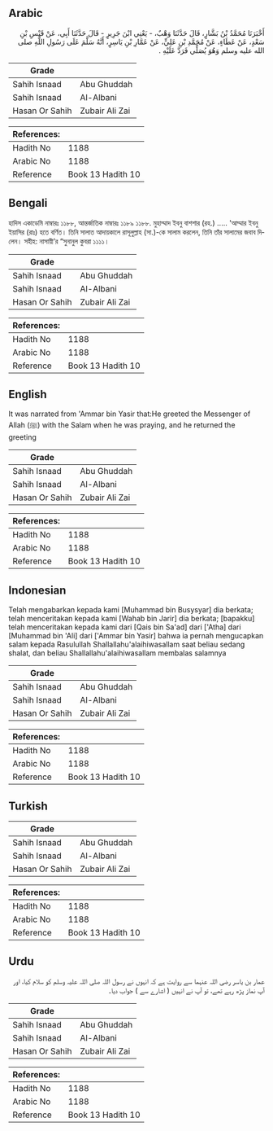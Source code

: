 ## Arabic


<div dir="rtl" lang="ar" style={{fontSize:'larger',backgroundColor:'#f8f9fa',padding:20}}>
أَخْبَرَنَا مُحَمَّدُ بْنُ بَشَّارٍ، قَالَ حَدَّثَنَا وَهْبٌ، - يَعْنِي ابْنَ جَرِيرٍ - قَالَ حَدَّثَنَا أَبِي، عَنْ قَيْسِ بْنِ سَعْدٍ، عَنْ عَطَاءٍ، عَنْ مُحَمَّدِ بْنِ عَلِيٍّ، عَنْ عَمَّارِ بْنِ يَاسِرٍ، أَنَّهُ سَلَّمَ عَلَى رَسُولِ اللَّهِ صلى الله عليه وسلم وَهُوَ يُصَلِّي فَرَدَّ عَلَيْهِ ‏.‏
</div>
<div style={{backgroundColor:'#f8f9fa',padding:20, marginBottom: 10}}><table> <thead> <tr> <th>Grade</th> <th></th> </tr> </thead> <tbody> <tr><td>Sahih Isnaad</td><td>Abu Ghuddah</td></tr><tr><td>Sahih Isnaad</td><td>Al-Albani</td></tr><tr><td>Hasan Or Sahih</td><td>Zubair Ali Zai</td></tr></tbody></table><table> <thead> <tr> <th>References:</th> <th></th> </tr> </thead> <tbody><tr><td>Hadith No</td><td>1188</td></tr><tr><td>Arabic No</td><td>1188</td></tr><tr><td>Reference</td><td>Book 13 Hadith 10</td></tr></tbody></table></div>

## Bengali


<div dir="ltr" lang="bn" style={{fontSize:'larger',backgroundColor:'#f8f9fa',padding:20}}>
হাদিস একাডেমি নাম্বারঃ ১১৮৮, আন্তর্জাতিক নাম্বারঃ ১১৮৯ ১১৮৮. মুহাম্মাদ ইবনু বাশশার (রহ.) ..... 'আম্মার ইবনু ইয়াসির (রাঃ) হতে বর্ণিত। তিনি সালাত আদায়কালে রাসূলুল্লাহ (সা.)-কে সালাম করলেন, তিনি তাঁর সালামের জবাব দিলেন। সহীহ: নাসায়ী’র “সুনানুল কুবরা ১১১১।
</div>
<div style={{backgroundColor:'#f8f9fa',padding:20, marginBottom: 10}}><table> <thead> <tr> <th>Grade</th> <th></th> </tr> </thead> <tbody> <tr><td>Sahih Isnaad</td><td>Abu Ghuddah</td></tr><tr><td>Sahih Isnaad</td><td>Al-Albani</td></tr><tr><td>Hasan Or Sahih</td><td>Zubair Ali Zai</td></tr></tbody></table><table> <thead> <tr> <th>References:</th> <th></th> </tr> </thead> <tbody><tr><td>Hadith No</td><td>1188</td></tr><tr><td>Arabic No</td><td>1188</td></tr><tr><td>Reference</td><td>Book 13 Hadith 10</td></tr></tbody></table></div>

## English


<div dir="ltr" lang="en" style={{fontSize:'larger',backgroundColor:'#f8f9fa',padding:20}}>
It was narrated from 'Ammar bin Yasir that:He greeted the Messenger of Allah (ﷺ) with the Salam when he was praying, and he returned the greeting
</div>
<div style={{backgroundColor:'#f8f9fa',padding:20, marginBottom: 10}}><table> <thead> <tr> <th>Grade</th> <th></th> </tr> </thead> <tbody> <tr><td>Sahih Isnaad</td><td>Abu Ghuddah</td></tr><tr><td>Sahih Isnaad</td><td>Al-Albani</td></tr><tr><td>Hasan Or Sahih</td><td>Zubair Ali Zai</td></tr></tbody></table><table> <thead> <tr> <th>References:</th> <th></th> </tr> </thead> <tbody><tr><td>Hadith No</td><td>1188</td></tr><tr><td>Arabic No</td><td>1188</td></tr><tr><td>Reference</td><td>Book 13 Hadith 10</td></tr></tbody></table></div>

## Indonesian


<div dir="ltr" lang="id" style={{fontSize:'larger',backgroundColor:'#f8f9fa',padding:20}}>
Telah mengabarkan kepada kami [Muhammad bin Busysyar] dia berkata; telah menceritakan kepada kami [Wahab bin Jarir] dia berkata; [bapakku] telah menceritakan kepada kami dari [Qais bin Sa'ad] dari ['Atha] dari [Muhammad bin 'Ali] dari ['Ammar bin Yasir] bahwa ia pernah mengucapkan salam kepada Rasulullah Shallallahu'alaihiwasallam saat beliau sedang shalat, dan beliau Shallallahu'alaihiwasallam membalas salamnya
</div>
<div style={{backgroundColor:'#f8f9fa',padding:20, marginBottom: 10}}><table> <thead> <tr> <th>Grade</th> <th></th> </tr> </thead> <tbody> <tr><td>Sahih Isnaad</td><td>Abu Ghuddah</td></tr><tr><td>Sahih Isnaad</td><td>Al-Albani</td></tr><tr><td>Hasan Or Sahih</td><td>Zubair Ali Zai</td></tr></tbody></table><table> <thead> <tr> <th>References:</th> <th></th> </tr> </thead> <tbody><tr><td>Hadith No</td><td>1188</td></tr><tr><td>Arabic No</td><td>1188</td></tr><tr><td>Reference</td><td>Book 13 Hadith 10</td></tr></tbody></table></div>

## Turkish


<div dir="ltr" lang="tr" style={{fontSize:'larger',backgroundColor:'#f8f9fa',padding:20}}>

</div>
<div style={{backgroundColor:'#f8f9fa',padding:20, marginBottom: 10}}><table> <thead> <tr> <th>Grade</th> <th></th> </tr> </thead> <tbody> <tr><td>Sahih Isnaad</td><td>Abu Ghuddah</td></tr><tr><td>Sahih Isnaad</td><td>Al-Albani</td></tr><tr><td>Hasan Or Sahih</td><td>Zubair Ali Zai</td></tr></tbody></table><table> <thead> <tr> <th>References:</th> <th></th> </tr> </thead> <tbody><tr><td>Hadith No</td><td>1188</td></tr><tr><td>Arabic No</td><td>1188</td></tr><tr><td>Reference</td><td>Book 13 Hadith 10</td></tr></tbody></table></div>

## Urdu


<div dir="rtl" lang="ur" style={{fontSize:'larger',backgroundColor:'#f8f9fa',padding:20}}>
عمار بن یاسر رضی اللہ عنہما سے روایت ہے کہ انہوں نے رسول اللہ صلی اللہ علیہ وسلم کو سلام کیا، اور آپ نماز پڑھ رہے تھے، تو آپ نے انہیں ( اشارے سے ) جواب دیا۔
</div>
<div style={{backgroundColor:'#f8f9fa',padding:20, marginBottom: 10}}><table> <thead> <tr> <th>Grade</th> <th></th> </tr> </thead> <tbody> <tr><td>Sahih Isnaad</td><td>Abu Ghuddah</td></tr><tr><td>Sahih Isnaad</td><td>Al-Albani</td></tr><tr><td>Hasan Or Sahih</td><td>Zubair Ali Zai</td></tr></tbody></table><table> <thead> <tr> <th>References:</th> <th></th> </tr> </thead> <tbody><tr><td>Hadith No</td><td>1188</td></tr><tr><td>Arabic No</td><td>1188</td></tr><tr><td>Reference</td><td>Book 13 Hadith 10</td></tr></tbody></table></div>